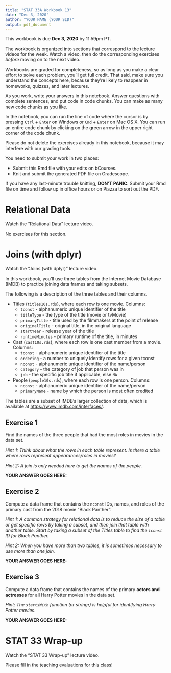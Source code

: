 ```yaml
---
title: "STAT 33A Workbook 13"
date: "Dec 3, 2020"
author: "YOUR NAME (YOUR SID)"
output: pdf_document
---
```


This workbook is due __Dec 3, 2020__ by 11:59pm PT.

The workbook is organized into sections that correspond to the lecture videos
for the week. Watch a video, then do the corresponding exercises _before_
moving on to the next video.

Workbooks are graded for completeness, so as long as you make a clear effort to
solve each problem, you'll get full credit. That said, make sure you understand
the concepts here, because they're likely to reappear in homeworks, quizzes,
and later lectures.

As you work, write your answers in this notebook. Answer questions with
complete sentences, and put code in code chunks. You can make as many new code
chunks as you like.

In the notebook, you can run the line of code where the cursor is by pressing
`Ctrl` + `Enter` on Windows or `Cmd` + `Enter` on Mac OS X. You can run an
entire code chunk by clicking on the green arrow in the upper right corner of
the code chunk. 

Please do not delete the exercises already in this notebook, because it may
interfere with our grading tools.

You need to submit your work in two places:

* Submit this Rmd file with your edits on bCourses.
* Knit and submit the generated PDF file on Gradescope.

If you have any last-minute trouble knitting, **DON'T PANIC**. Submit your Rmd
file on time and follow up in office hours or on Piazza to sort out the PDF.


Relational Data
===============

Watch the "Relational Data" lecture video.

No exercises for this section.



Joins (with dplyr)
==================

Watch the "Joins (with dplyr)" lecture video.


In this workbook, you'll use three tables from the Internet Movie Database
(IMDB) to practice joining data frames and taking subsets.

The following is a description of the three tables and their columns.

* Titles (`titles10s.rds`), where each row is one movie. Columns:
    + `tconst` - alphanumeric unique identifier of the title
    + `titleType` - the type of the title (movie or tvMovie)
    + `primaryTitle` - title used by the filmmakers at the point of release
    + `originalTitle` - original title, in the original language
    + `startYear` - release year of the title
    + `runtimeMinutes` - primary runtime of the title, in minutes

* Cast (`cast10s.rds`), where each row is one cast member from a movie.
  Columns:
    + `tconst` - alphanumeric unique identifier of the title
    + `ordering` - a number to uniquely identify rows for a given tconst
    + `nconst` - alphanumeric unique identifier of the name/person
    + `category` - the category of job that person was in
    + `job` - the specific job title if applicable, else `NA`

* People (`people10s.rds`), where each row is one person. Columns:
    + `nconst` - alphanumeric unique identifier of the name/person
    + `primaryName` - name by which the person is most often credited

The tables are a subset of IMDB's larger collection of data, which is available
at <https://www.imdb.com/interfaces/>.


## Exercise 1

Find the names of the three people that had the most roles in movies in the
data set.

_Hint 1: Think about what the rows in each table represent. Is there a table
where rows represent appearances/roles in movies?_

_Hint 2: A join is only needed here to get the names of the people._

**YOUR ANSWER GOES HERE:**



## Exercise 2

Compute a data frame that contains the `nconst` IDs, names, and roles of the
primary cast from the 2018 movie "Black Panther". 

_Hint 1: A common strategy for relational data is to reduce the size of a table
or get specific rows by taking a subset, and then join that table with another
table. Start by taking a subset of the Titles table to find the `tconst` ID for
Black Panther._

_Hint 2: When you have more than two tables, it is sometimes necessary to use
more than one join._

**YOUR ANSWER GOES HERE:**



## Exercise 3

Compute a data frame that contains the names of the primary **actors and
actresses** for all Harry Potter movies in the data set.

_Hint: The `startsWith` function (or stringr) is helpful for identifying Harry
Potter movies._

**YOUR ANSWER GOES HERE:**



STAT 33 Wrap-up
=================

Watch the "STAT 33 Wrap-up" lecture video.

Please fill in the teaching evaluations for this class!
